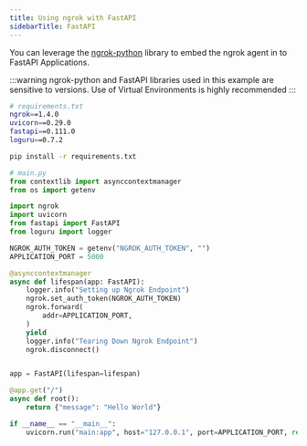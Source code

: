 ```yaml
---
title: Using ngrok with FastAPI
sidebarTitle: FastAPI
---
```


You can leverage the [ngrok-python](https://github.com/ngrok/ngrok-python) library to embed the ngrok agent in to FastAPI Applications.

:::warning
ngrok-python and FastAPI libraries used in this example are sensitive to versions. Use of Virtual Environments is highly recommended
:::

```sh
# requirements.txt
ngrok==1.4.0
uvicorn==0.29.0
fastapi==0.111.0
loguru==0.7.2
```

```sh
pip install -r requirements.txt
```

```python
# main.py
from contextlib import asynccontextmanager
from os import getenv

import ngrok
import uvicorn
from fastapi import FastAPI
from loguru import logger

NGROK_AUTH_TOKEN = getenv("NGROK_AUTH_TOKEN", "")
APPLICATION_PORT = 5000

@asynccontextmanager
async def lifespan(app: FastAPI):
    logger.info("Setting up Ngrok Endpoint")
    ngrok.set_auth_token(NGROK_AUTH_TOKEN)
    ngrok.forward(
        addr=APPLICATION_PORT,
    )
    yield
    logger.info("Tearing Down Ngrok Endpoint")
    ngrok.disconnect()


app = FastAPI(lifespan=lifespan)

@app.get("/")
async def root():
    return {"message": "Hello World"}

if __name__ == "__main__":
    uvicorn.run("main:app", host="127.0.0.1", port=APPLICATION_PORT, reload=True)
```
